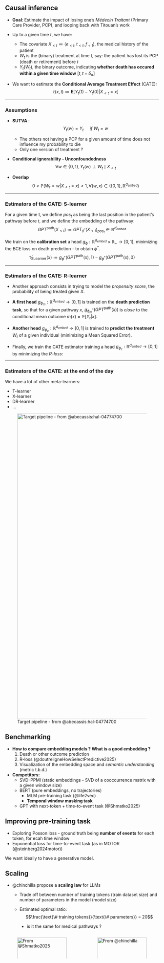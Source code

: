 ## Causal inference {.unnumbered .scrollable}

- **Goal**: Estimate the impact of losing one's *Médecin Traitant* (Primary Care Provider, PCP), and looping back with Titouan's work

::: {.incremental}
- Up to a given time $t$, we have:

  - The covariate $X_{<t} \coloneqq (e_{<t}, t_{<t}, f_{<t})$, the medical history of the patient
  - $W_t$ is the (binary) treatment at time t, say: the patient has lost its PCP (death or retirement) before $t$
  - $Y_t (W_t)$, the binary outcome, indicating **whether death has occured within a given time window** $[t, t+ \delta_d]$

- We want to estimate the **Conditional Average Treatment Effect** (CATE):
$$ \tau(x, t) \coloneqq \mathbf{E}[Y_t(1) - Y_t(0) | X_{<t} = x]$$
:::

---

### Assumptions {.unnumbered .scrollable}

::: {.incremental}
- **SUTVA** : $$Y_t(w) = Y_t \quad \textit{ if } W_t = w$$

    - The others not having a PCP for a given amount of time does not influence my probability to die 
    - Only one version of treatment ?

- **Conditional ignorability - Unconfoundedness** $$ \forall w \in \{0,1\}, Y_t(w) \perp W_t \mid X_{<t}$$

- **Overlap** $$ 0 < \mathbb{P}(W_t = w | X_{<t} = x) < 1, \forall (w,x) \in ( \{0,1\}, \mathbb{R}^{d_{embed}})$$
:::

---

### Estimators of the CATE: S-learner{.unnumbered}

For a given time t, we define ${pos}_t$ as being the last position in the patient's pathway before $t$, and we define the embedding of the pathway:
$$ GPT^{\text{path}}(X_{<t}) \coloneqq GPT_{\theta^{*}}(X_{<t})_{{pos}_t} \in \mathbb{R}^{d_{embed}} $$

We train on the **calibration set** a head $g_{\phi}: \mathbb{R}^{d_{embed}} \times \mathbb{R}_{+}  \to [0,1]$, minimizing the BCE loss on death prediction - to obtain $\phi^{*}$.
$$ \hat{\tau}_{\text{SLearner}}(x) \coloneqq g_{\phi^{*}} (GPT^{\text{path}}(x), 1) - g_{\phi^{*}} (GPT^{\text{path}}(x), 0)$$

---

### Estimators of the CATE: R-learner{.unnumbered .scrollable}


::: {.incremental}
- Another approach consists in trying to model the *propensity score*, the probability of being treated given $X$.


- **A first head** $g_{\phi_{m}}: \mathbb{R}^{d_{embed}} \to [0,1]$ is trained on the **death prediction task**, so that for a given pathway $x$, $g_{\phi_{m}^{*}}(GPT^{\text{path}}(x))$ is *close* to the conditional mean outcome $m(x) = \mathbb{E}[Y_t | x]$.

- **Another head** $g_{\phi_{e}}: \mathbb{R}^{d_{embed}} \to  [0,1]$ is trained to **predict the treatment** $W_t$ of a given individual (minimizing a Mean Squared Error).

- Finally, we train the CATE estimator training a head $g_{\phi_{\tau}}: \mathbb{R}^{d_{embed}} \to [0,1]$ by minimizing the *R-loss*: \begin{align*}
\phi_{\tau}^{*} \in \arg\!\min_{\phi_{\tau}} \; & 
Y_t - g_{\phi_{m}^{*}}\left( GPT^{\text{path}}(X_{<t}) \right) \\
& - \left( W_t - g_{\phi_{e}^{*}}\left( GPT^{\text{path}}(X_{<t}) \right) 
\cdot g_{\phi_{\tau}}\left( GPT^{\text{path}}(X_{<t}) \right) \right)
\end{align*}
:::

---

### Estimators of the CATE: at the end of the day {.unnumbered .scrollable}

We have a lot of other meta-learners:

- T-learner
- X-learner
- DR-learner
- ...

![Target pipeline - from @abecassis:hal-04774700](images/ML-CI-pipe.png){fig-align="center" width="1000px"}

## Benchmarking {.unnumbered}

::: {.incremental}
- **How to compare embedding models ? What is a good embedding ?**
  1. Death or other outcome prediction
  2. R-loss (@doutreligneHowSelectPredictive2025)
  3. Visualization of the embedding space and _semantic understanding_ (metric t.b.d.)

- **Competitors:**
  - SVD-PPMI (static embeddings - SVD of a cooccurrence matrix with a given window size)
  - BERT (pure embeddings, no trajectories)
    - MLM pre-training task (@life2vec)
    - **Temporal window masking task**
  - GPT with next-token + time-to-event task (@Shmatko2025)
:::

## Improving pre-training task {.unnumbered}

- Exploring Posson loss - ground truth being **number of events** for each token, for ecah time window
- Exponential loss for time-to-event task (as in MOTOR (@steinberg2024motor))

We want ideally to have a generative model.

## Scaling {.unnumbered .scrollable}

- @chinchilla propose a **scaling law** for LLMs
  - Trade off between number of training tokens (train dataset size) and number of parameters in the model (model size)
  - Estimated optimal ratio: 
  $$\frac{\text{\# training tokens}}{\text{\# parameters}} = 20$$

    - is it the same for medical pathways ?

::: {.columns}
::: {.column width="50%"}
![From @Shmatko2025](images/delphi-graph.png){width=100%}
:::

::: {.column width="50%"}
![From @chinchilla](images/chinchilla.jpeg){width=100%}
:::
:::